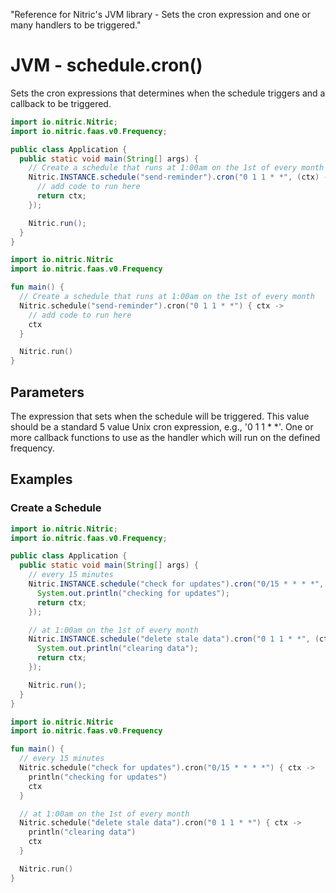   "Reference for Nitric's JVM library - Sets the cron expression and one or many handlers to be triggered."

# JVM - schedule.cron()

Sets the cron expressions that determines when the schedule triggers and a callback to be triggered.

<CodeGroup>

```java
import io.nitric.Nitric;
import io.nitric.faas.v0.Frequency;

public class Application {
  public static void main(String[] args) {
    // Create a schedule that runs at 1:00am on the 1st of every month
    Nitric.INSTANCE.schedule("send-reminder").cron("0 1 1 * *", (ctx) -> {
      // add code to run here
      return ctx;
    });

    Nitric.run();
  }
}
```

```kotlin
import io.nitric.Nitric
import io.nitric.faas.v0.Frequency

fun main() {
  // Create a schedule that runs at 1:00am on the 1st of every month
  Nitric.schedule("send-reminder").cron("0 1 1 * *") { ctx ->
    // add code to run here
    ctx
  }

  Nitric.run()
}
```

</CodeGroup>

## Parameters

<Properties>
  <Property name="expression" required type="String">
    The expression that sets when the schedule will be triggered. This value
    should be a standard 5 value Unix cron expression, e.g., '0 1 1 * *'.
  </Property>
  <Property
    name="middleware"
    required
    type="EventMiddleware or List<EventMiddleware>"
  >
    One or more callback functions to use as the handler which will run on the
    defined frequency.
  </Property>
</Properties>

## Examples

### Create a Schedule

<CodeGroup>

```java
import io.nitric.Nitric;
import io.nitric.faas.v0.Frequency;

public class Application {
  public static void main(String[] args) {
    // every 15 minutes
    Nitric.INSTANCE.schedule("check for updates").cron("0/15 * * * *", (ctx) -> {
      System.out.println("checking for updates");
      return ctx;
    });

    // at 1:00am on the 1st of every month
    Nitric.INSTANCE.schedule("delete stale data").cron("0 1 1 * *", (ctx) -> {
      System.out.println("clearing data");
      return ctx;
    });

    Nitric.run();
  }
}
```

```kotlin
import io.nitric.Nitric
import io.nitric.faas.v0.Frequency

fun main() {
  // every 15 minutes
  Nitric.schedule("check for updates").cron("0/15 * * * *") { ctx ->
    println("checking for updates")
    ctx
  }

  // at 1:00am on the 1st of every month
  Nitric.schedule("delete stale data").cron("0 1 1 * *") { ctx ->
    println("clearing data")
    ctx
  }

  Nitric.run()
}
```

</CodeGroup>

